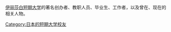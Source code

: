 [[伊丽莎白短期大学|伊丽莎白短期大学]]的著名创办者、教职人员、毕业生、工作者，以及曾在、现在的相关人物。

{{DEFAULTSORT:yī lì shā bái duǎn qī dà xué}}

[[Category:日本的短期大学校友|Category:日本的短期大学校友]]